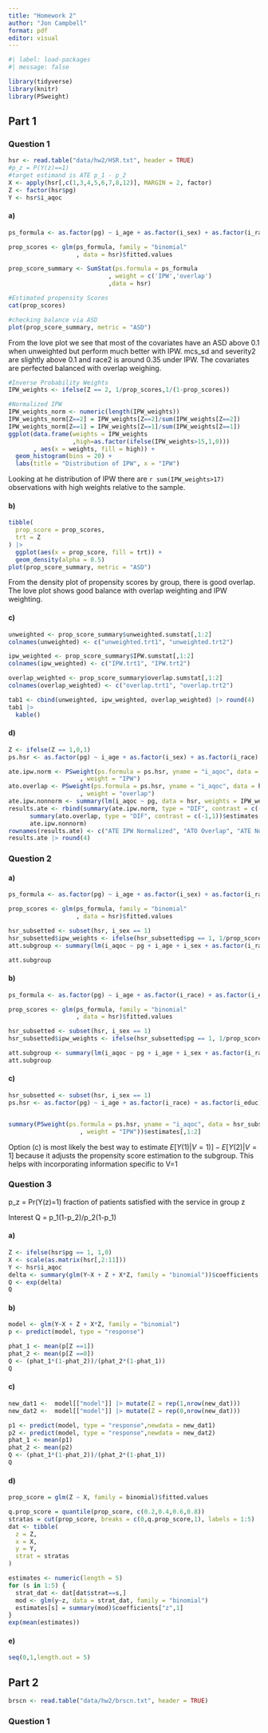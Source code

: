 ```yaml
---
title: "Homework 2"
author: "Jon Campbell"
format: pdf
editor: visual
---
```


```r
#| label: load-packages
#| message: false

library(tidyverse)
library(knitr)
library(PSweight)
```

## Part 1

### Question 1

```r
hsr <- read.table("data/hw2/HSR.txt", header = TRUE)
#p_z = P(Y(z)==1)
#target estimand is ATE p_1 - p_2
X <- apply(hsr[,c(1,3,4,5,6,7,8,12)], MARGIN = 2, factor)
Z <- factor(hsr$pg)
Y <- hsr$i_aqoc
```

#### a)

```r
ps_formula <- as.factor(pg) ~ i_age + as.factor(i_sex) + as.factor(i_race) + as.factor(i_educ) + as.factor(i_insu) + as.factor(i_drug) + as.factor(i_seve) + com_t + pcs_sd + mcs_sd

prop_scores <- glm(ps_formula, family = "binomial"
                   , data = hsr)$fitted.values

prop_score_summary <- SumStat(ps.formula = ps_formula
                            , weight = c('IPW','overlap')
                            ,data = hsr)
```

```r
#Estimated propensity Scores
cat(prop_scores)
```

```r
#checking balance via ASD
plot(prop_score_summary, metric = "ASD")
```

From the love plot we see that most of the covariates have an ASD above 0.1 when unweighted but perform much better with IPW. mcs_sd and severity2 are slightly above 0.1 and race2 is around 0.35 under IPW. The covariates are perfected balanced with overlap weighing.

```r
#Inverse Probability Weights 
IPW_weights <- ifelse(Z == 2, 1/prop_scores,1/(1-prop_scores))

#Normalized IPW 
IPW_weights_norm <- numeric(length(IPW_weights))
IPW_weights_norm[Z==2] = IPW_weights[Z==2]/sum(IPW_weights[Z==2])
IPW_weights_norm[Z==1] = IPW_weights[Z==1]/sum(IPW_weights[Z==1])
ggplot(data.frame(weights = IPW_weights
                  ,high=as.factor(ifelse(IPW_weights>15,1,0)))
       , aes(x = weights, fill = high)) +
  geom_histogram(bins = 20) +
  labs(title = "Distribution of IPW", x = "IPW")
```

Looking at he distribution of IPW there are `r sum(IPW_weights>17)` observations with high weights relative to the sample.

#### b)

```r
tibble(
  prop_score = prop_scores,
  trt = Z
) |>
  ggplot(aes(x = prop_score, fill = trt)) +
  geom_density(alpha = 0.5)
plot(prop_score_summary, metric = "ASD")
```

From the density plot of propensity scores by group, there is good overlap. The love plot shows good balance with overlap weighting and IPW weighting.

#### c)

```r
unweighted <- prop_score_summary$unweighted.sumstat[,1:2]
colnames(unweighted) <- c("unweighted.trt1", "unweighted.trt2")

ipw_weighted <- prop_score_summary$IPW.sumstat[,1:2]
colnames(ipw_weighted) <- c("IPW.trt1", "IPW.trt2")

overlap_weighted <- prop_score_summary$overlap.sumstat[,1:2]
colnames(overlap_weighted) <- c("overlap.trt1", "overlap.trt2")

tab1 <- cbind(unweighted, ipw_weighted, overlap_weighted) |> round(4)
tab1 |>
  kable()
```

#### d)

```r
Z <- ifelse(Z == 1,0,1)
ps.hsr <- as.factor(pg) ~ i_age + as.factor(i_sex) + as.factor(i_race) + as.factor(i_educ) + as.factor(i_insu) + as.factor(i_drug) + as.factor(i_seve) + com_t + pcs_sd + mcs_sd

ate.ipw.norm <- PSweight(ps.formula = ps.hsr, yname = "i_aqoc", data = hsr
                    , weight = "IPW")
ato.overlap <- PSweight(ps.formula = ps.hsr, yname = "i_aqoc", data = hsr
                    , weight = "overlap")
ate.ipw.nonnorm <- summary(lm(i_aqoc ~ pg, data = hsr, weights = IPW_weights))$coefficients[2,1:2]
results.ate <- rbind(summary(ate.ipw.norm, type = "DIF", contrast = c(-1,1))$estimates[,1:2],
      summary(ato.overlap, type = "DIF", contrast = c(-1,1))$estimates[,1:2],
      ate.ipw.nonnorm)
rownames(results.ate) <- c("ATE IPW Normalized", "ATO Overlap", "ATE NonNormalized")
results.ate |> round(4)

```



### Question 2

#### a)

```r
ps_formula <- as.factor(pg) ~ i_age + as.factor(i_sex) + as.factor(i_race) + as.factor(i_educ) + as.factor(i_insu) + as.factor(i_drug) + as.factor(i_seve) + com_t + pcs_sd + mcs_sd

prop_scores <- glm(ps_formula, family = "binomial"
                   , data = hsr)$fitted.values

hsr_subsetted <- subset(hsr, i_sex == 1)
hsr_subsetted$ipw_weights <- ifelse(hsr_subsetted$pg == 1, 1/prop_scores,1/(1-prop_scores))
att.subgroup <- summary(lm(i_aqoc ~ pg + i_age + i_sex + as.factor(i_race) + as.factor(i_educ) + as.factor(i_insu) + as.factor(i_drug) + as.factor(i_seve) + com_t + pcs_sd + mcs_sd, weights = ipw_weights, data = hsr_subsetted))$coefficients[2,1:2]

att.subgroup
```

#### b)

```r
ps_formula <- as.factor(pg) ~ i_age + as.factor(i_race) + as.factor(i_educ) + as.factor(i_insu) + as.factor(i_drug) + as.factor(i_seve) + com_t + pcs_sd + mcs_sd

prop_scores <- glm(ps_formula, family = "binomial"
                   , data = hsr)$fitted.values

hsr_subsetted <- subset(hsr, i_sex == 1)
hsr_subsetted$ipw_weights <- ifelse(hsr_subsetted$pg == 1, 1/prop_scores,1/(1-prop_scores))

att.subgroup <- summary(lm(i_aqoc ~ pg + i_age + i_sex + as.factor(i_race) + as.factor(i_educ) + as.factor(i_insu) + as.factor(i_drug) + as.factor(i_seve) + com_t + pcs_sd + mcs_sd, weights = ipw_weights, data = hsr_subsetted))$coefficients[2,1:2]
att.subgroup
```


#### c)

```r
hsr_subsetted <- subset(hsr, i_sex == 1)
ps.hsr <- as.factor(pg) ~ i_age + as.factor(i_race) + as.factor(i_educ) + as.factor(i_insu) + as.factor(i_drug) + as.factor(i_seve) + com_t + pcs_sd + mcs_sd


summary(PSweight(ps.formula = ps.hsr, yname = "i_aqoc", data = hsr_subsetted
                    , weight = "IPW"))$estimates[,1:2]
```

Option (c) is most likely the best way to estimate $E[Y(1)|V=1)] - E[Y(2)|V=1]$ because it adjusts the propensity score estimation to the subgroup. This helps with incorporating information specific to V=1

### Question 3
p_z = Pr(Y(z)=1)
fraction of patients satisfied with
the service in group z

Interest
Q = p_1(1-p_2)/p_2(1-p_1)

#### a)

```r
Z <- ifelse(hsr$pg == 1, 1,0)
X <- scale(as.matrix(hsr[,2:11]))
Y <- hsr$i_aqoc
delta <- summary(glm(Y~X + Z + X*Z, family = "binomial"))$coefficients["Z",1]
Q <- exp(delta)
Q
```

#### b)

```r

model <- glm(Y~X + Z + X*Z, family = "binomial")
p <- predict(model, type = "response")

phat_1 <- mean(p[Z ==1])
phat_2 <- mean(p[Z ==0])
Q <- (phat_1*(1-phat_2))/(phat_2*(1-phat_1))
Q
```

#### c)

```r
new_dat1 <-  model[["model"]] |> mutate(Z = rep(1,nrow(new_dat)))
new_dat2 <-  model[["model"]] |> mutate(Z = rep(0,nrow(new_dat)))

p1 <- predict(model, type = "response",newdata = new_dat1)
p2 <- predict(model, type = "response",newdata = new_dat2)
phat_1 <- mean(p1)
phat_2 <- mean(p2)
Q <- (phat_1*(1-phat_2))/(phat_2*(1-phat_1))
Q

```

#### d)

```r
prop_score = glm(Z ~ X, family = binomial)$fitted.values

q.prop_score = quantile(prop_score, c(0.2,0.4,0.6,0.8))
stratas = cut(prop_score, breaks = c(0,q.prop_score,1), labels = 1:5)
dat <- tibble(
  z = Z,
  x = X,
  y = Y,
  strat = stratas
)

estimates <- numeric(length = 5)
for (s in 1:5) {
  strat_dat <- dat[dat$strat==s,]
  mod <- glm(y~z, data = strat_dat, family = "binomial")
  estimates[s] = summary(mod)$coefficients["z",1]
}
exp(mean(estimates))
```

#### e)

```r
seq(0,1,length.out = 5)
```

## Part 2

```r
brscn <- read.table("data/hw2/brscn.txt", header = TRUE)
```

### Question 1

```r

```


